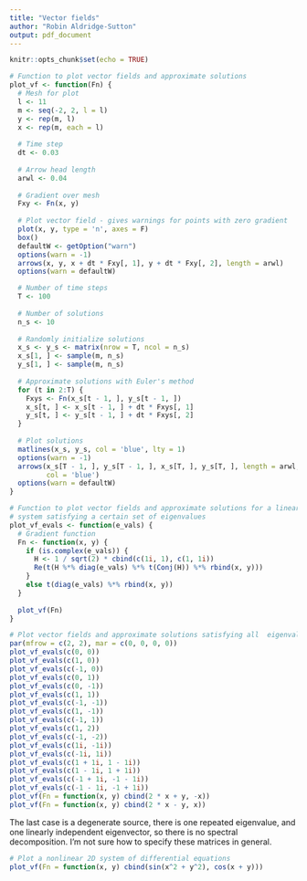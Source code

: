 ```yaml
---
title: "Vector fields"
author: "Robin Aldridge-Sutton"
output: pdf_document
---
```


```r
knitr::opts_chunk$set(echo = TRUE)
```

```r
# Function to plot vector fields and approximate solutions
plot_vf <- function(Fn) {
  # Mesh for plot
  l <- 11
  m <- seq(-2, 2, l = l)
  y <- rep(m, l)
  x <- rep(m, each = l)
  
  # Time step
  dt <- 0.03
  
  # Arrow head length
  arwl <- 0.04
  
  # Gradient over mesh
  Fxy <- Fn(x, y)
  
  # Plot vector field - gives warnings for points with zero gradient
  plot(x, y, type = 'n', axes = F)
  box()
  defaultW <- getOption("warn")
  options(warn = -1)
  arrows(x, y, x + dt * Fxy[, 1], y + dt * Fxy[, 2], length = arwl)
  options(warn = defaultW)

  # Number of time steps
  T <- 100
  
  # Number of solutions
  n_s <- 10
  
  # Randomly initialize solutions
  x_s <- y_s <- matrix(nrow = T, ncol = n_s)
  x_s[1, ] <- sample(m, n_s)
  y_s[1, ] <- sample(m, n_s)
  
  # Approximate solutions with Euler's method
  for (t in 2:T) {
    Fxys <- Fn(x_s[t - 1, ], y_s[t - 1, ])
    x_s[t, ] <- x_s[t - 1, ] + dt * Fxys[, 1]
    y_s[t, ] <- y_s[t - 1, ] + dt * Fxys[, 2]
  }
  
  # Plot solutions
  matlines(x_s, y_s, col = 'blue', lty = 1)
  options(warn = -1)
  arrows(x_s[T - 1, ], y_s[T - 1, ], x_s[T, ], y_s[T, ], length = arwl, 
         col = 'blue')
  options(warn = defaultW)
}

# Function to plot vector fields and approximate solutions for a linear
# system satisfying a certain set of eigenvalues 
plot_vf_evals <- function(e_vals) {
  # Gradient function
  Fn <- function(x, y) {
    if (is.complex(e_vals)) {
      H <- 1 / sqrt(2) * cbind(c(1i, 1), c(1, 1i))
      Re(t(H %*% diag(e_vals) %*% t(Conj(H)) %*% rbind(x, y)))
    }
    else t(diag(e_vals) %*% rbind(x, y))
  }
  
  plot_vf(Fn)
}
```

```r
# Plot vector fields and approximate solutions satisfying all  eigenvalues
par(mfrow = c(2, 2), mar = c(0, 0, 0, 0))
plot_vf_evals(c(0, 0))
plot_vf_evals(c(1, 0))
plot_vf_evals(c(-1, 0))
plot_vf_evals(c(0, 1))
plot_vf_evals(c(0, -1))
plot_vf_evals(c(1, 1))
plot_vf_evals(c(-1, -1))
plot_vf_evals(c(1, -1))
plot_vf_evals(c(-1, 1))
plot_vf_evals(c(1, 2))
plot_vf_evals(c(-1, -2))
plot_vf_evals(c(1i, -1i))
plot_vf_evals(c(-1i, 1i))
plot_vf_evals(c(1 + 1i, 1 - 1i))
plot_vf_evals(c(1 - 1i, 1 + 1i))
plot_vf_evals(c(-1 + 1i, -1 - 1i))
plot_vf_evals(c(-1 - 1i, -1 + 1i))
plot_vf(Fn = function(x, y) cbind(2 * x + y, -x))
plot_vf(Fn = function(x, y) cbind(2 * x - y, x))
```

The last case is a degenerate source, there is one repeated eigenvalue, and one linearly independent eigenvector, so there is no spectral decomposition.  I'm not sure how to specify these matrices in general.

```r
# Plot a nonlinear 2D system of differential equations
plot_vf(Fn = function(x, y) cbind(sin(x^2 + y^2), cos(x + y)))
```


